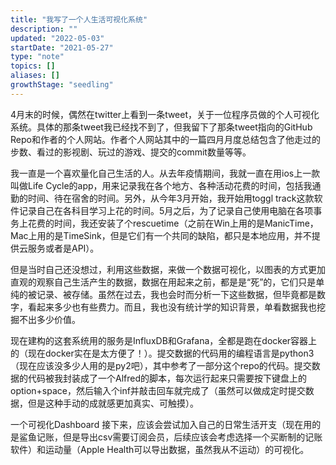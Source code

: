```yaml
---
title: "我写了一个人生活可视化系统"
description: ""
updated: "2022-05-03"
startDate: "2021-05-27"
type: "note"
topics: []
aliases: []
growthStage: "seedling"
---
```


4月末的时候，偶然在twitter上看到一条tweet，关于一位程序员做的个人可视化系统。具体的那条tweet我已经找不到了，但我留下了那条tweet指向的GitHub Repo和作者的个人网站。作者个人网站其中的一篇四月月度总结包含了他走过的步数、看过的影视剧、玩过的游戏、提交的commit数量等等。

我一直是一个喜欢量化自己生活的人。从去年疫情期间，我就一直在用ios上一款叫做Life Cycle的app，用来记录我在各个地方、各种活动花费的时间，包括我通勤的时间、待在宿舍的时间。另外，从今年3月开始，我开始用toggl track这款软件记录自己在各科目学习上花的时间。5月之后，为了记录自己使用电脑在各项事务上花费的时间，我还安装了个rescuetime（之前在Win上用的是ManicTime，Mac上用的是TimeSink，但是它们有一个共同的缺陷，都只是本地应用，并不提供云服务或者是API）。

[^1]: 可见[这篇文章](/time-tracking)

但是当时自己还没想过，利用这些数据，来做一个数据可视化，以图表的方式更加直观的观察自己生活产生的数据，数据在用起来之前，都是是“死”的，它们只是单纯的被记录、被存储。虽然在过去，我也会时而分析一下这些数据，但毕竟都是数字，看起来多少也有些费力。而且，我也没有统计学的知识背景，单看数据我也挖掘不出多少价值。

现在建构的这套系统用的服务是InfluxDB和Grafana，全都是跑在docker容器上的（现在docker实在是太方便了！）。提交数据的代码用的编程语言是python3（现在应该没多少人用的是py2吧），其中参考了一部分这个repo的代码。提交数据的代码被我封装成了一个Alfred的脚本，每次运行起来只需要按下键盘上的option+space，然后输入个inf并敲击回车就完成了（虽然可以做成定时提交数据，但是这种手动的成就感更加真实、可触摸）。

一个可视化Dashboard
接下来，应该会尝试加入自己的日常生活开支（现在用的是鲨鱼记账，但是导出csv需要订阅会员，后续应该会考虑选择一个买断制的记账软件）和运动量（Apple Health可以导出数据，虽然我从不运动）的可视化。
